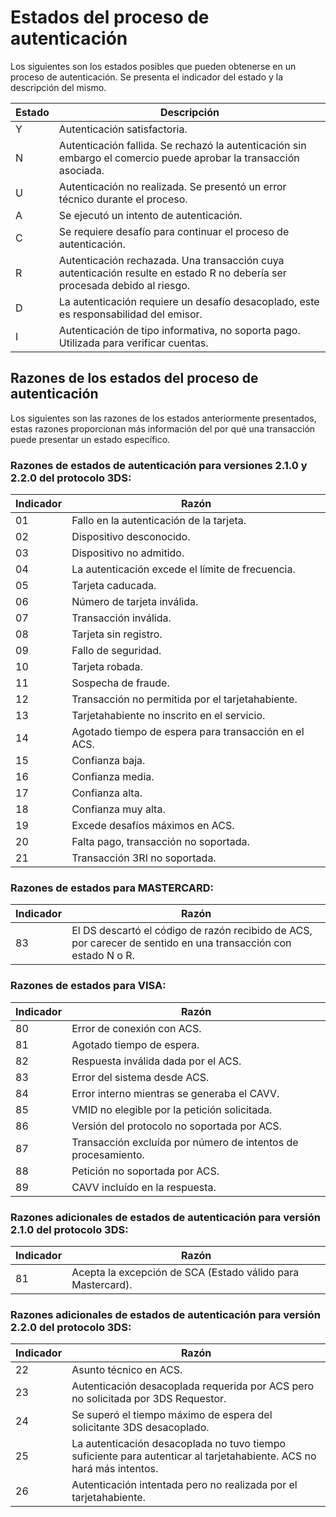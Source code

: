 <MissingTranslationBanner />

# Estados del proceso de autenticación

Los siguientes son los estados posibles que pueden obtenerse en un proceso de autenticación. Se presenta el indicador del estado y la descripción del mismo.

Estado | Descripción                                                                                               |
-------|-----------------------------------------------------------------------------------------------------------|
 Y     | Autenticación satisfactoria.                                                                              |  
 N     | Autenticación fallida. Se rechazó la autenticación sin embargo el comercio puede aprobar la transacción asociada.                                                                                                          |
 U     | Autenticación no realizada. Se presentó un error técnico durante el proceso.                              |
 A     | Se ejecutó un intento de autenticación.                                                                   |
 C     | Se requiere desafío para continuar el proceso de autenticación.                                         |
 R     | Autenticación rechazada. Una transacción cuya autenticación resulte en estado R no debería ser procesada debido al riesgo.                                                                                                  |
 D     | La autenticación requiere un desafío desacoplado, este es responsabilidad del emisor.                     |
 I     | Autenticación de tipo informativa, no soporta pago. Utilizada para verificar cuentas.                     |


## Razones de los estados del proceso de autenticación

Los siguientes son las razones de los estados anteriormente presentados, estas razones proporcionan más información del por qué una transacción puede presentar un estado específico. 

### Razones de estados de autenticación para versiones 2.1.0 y 2.2.0 del protocolo 3DS:

Indicador   | Razón                                                                                                 |  
------------|-------------------------------------------------------------------------------------------------------|
 01         | Fallo en la autenticación de la tarjeta.                                                              |
 02         | Dispositivo desconocido.                                                                              |
 03         | Dispositivo no admitido.                                                                              |
 04         | La autenticación excede el límite de frecuencia.                                                      |
 05         | Tarjeta caducada.                                                                                     |
 06         | Número de tarjeta inválida.                                                                           |
 07         | Transacción inválida.                                                                                 |
 08         | Tarjeta sin registro.                                                                                 |
 09         | Fallo de seguridad.                                                                                   |
 10         | Tarjeta robada.                                                                                       |
 11         | Sospecha de fraude.                                                                                   |
 12         | Transacción no permitida por el tarjetahabiente.                                                      |
 13         | Tarjetahabiente no inscrito en el servicio.                                                           |
 14         | Agotado tiempo de espera para transacción en el ACS.                                                  |
 15         | Confianza baja.                                                                                       |
 16         | Confianza media.                                                                                      |
 17         | Confianza alta.                                                                                       |
 18         | Confianza muy alta.                                                                                   |
 19         | Excede desafíos máximos en ACS.                                                                       |
 20         | Falta pago, transacción no soportada.                                                                 |
 21         | Transacción 3RI no soportada.                                                                         |

### Razones de estados para MASTERCARD:

Indicador   | Razón                                                                                                 |  
------------|-------------------------------------------------------------------------------------------------------|
83         | El DS descartó el código de razón recibido de ACS, por carecer de sentido en una transacción con estado N o R.                                           |   

### Razones de estados para VISA:

Indicador   | Razón                                                                                                 |  
------------|-------------------------------------------------------------------------------------------------------|
 80         | Error de conexión con ACS.                                           |
 81         | Agotado tiempo de espera.                                           |   
 82         | Respuesta inválida dada por el ACS.                                           |   
 83         | Error del sistema desde ACS.                                           |   
 84         | Error interno mientras se generaba el CAVV.                                           |   
 85         | VMID no elegible por la petición solicitada.                                           |   
 86         | Versión del protocolo no soportada por ACS.                                           |   
 87         | Transacción excluída por número de intentos de procesamiento.                                           |   
 88         | Petición no soportada por ACS.                                           |   
 89         | CAVV incluído en la respuesta.                                           |            

### Razones adicionales de estados de autenticación para versión 2.1.0 del protocolo 3DS:

Indicador   | Razón                                                                                                 |  
------------|-------------------------------------------------------------------------------------------------------|
 81         | Acepta la excepción de SCA (Estado válido para Mastercard).                                           |   


### Razones adicionales de estados de autenticación para versión 2.2.0 del protocolo 3DS:

Indicador   | Razón                                                                                                 |  
------------|-------------------------------------------------------------------------------------------------------|
 22         | Asunto técnico en ACS.                                                                                |
 23         | Autenticación desacoplada requerida por ACS pero no solicitada por 3DS Requestor.                     |   
 24         | Se superó el tiempo máximo de espera del solicitante 3DS desacoplado.                                 |
 25         | La autenticación desacoplada no tuvo tiempo suficiente para autenticar al tarjetahabiente. ACS no hará más intentos.                                                                                                       |
 26         | Autenticación intentada pero no realizada por el tarjetahabiente.                                     |
